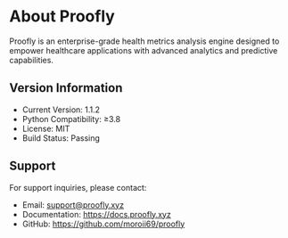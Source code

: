 # About Proofly

Proofly is an enterprise-grade health metrics analysis engine designed to empower healthcare applications with advanced analytics and predictive capabilities.

## Version Information

- Current Version: 1.1.2
- Python Compatibility: ≥3.8
- License: MIT
- Build Status: Passing

## Support

For support inquiries, please contact:
- Email: support@proofly.xyz
- Documentation: https://docs.proofly.xyz
- GitHub: https://github.com/moroii69/proofly